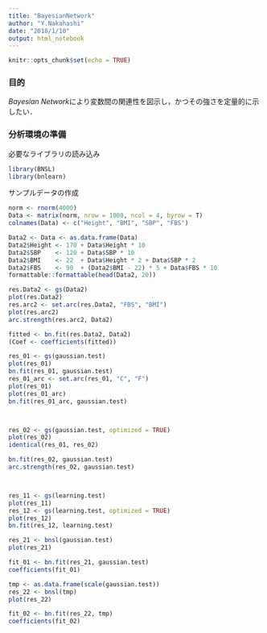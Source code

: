 ```yaml
---
title: "BayesianNetwork"
author: "Y.Nakahashi"
date: "2018/1/10"
output: html_notebook
---
```


```r
knitr::opts_chunk$set(echo = TRUE)
```

### 目的
*Bayesian Network*により変数間の関連性を図示し，かつその強さを定量的に示したい．

### 分析環境の準備
必要なライブラリの読み込み
```r
library(BNSL)
library(bnlearn)
```

サンプルデータの作成
```r
norm <- rnorm(4000)
Data <- matrix(norm, nrow = 1000, ncol = 4, byrow = T)
colnames(Data) <- c("Height", "BMI", "SBP", "FBS")

Data2 <- Data <- as.data.frame(Data)
Data2$Height <- 170 + Data$Height * 10
Data2$SBP    <- 120 + Data$SBP * 10
Data2$BMI    <- 22  + Data$Height * 2 + Data$SBP * 2
Data2$FBS    <- 90  + (Data2$BMI - 22) * 5 + Data$FBS * 10
formattable::formattable(head(Data2, 20))
```



```r
res.Data2 <- gs(Data2)
plot(res.Data2)
res.arc2 <- set.arc(res.Data2, "FBS", "BMI")
plot(res.arc2)
arc.strength(res.arc2, Data2)

fitted <- bn.fit(res.Data2, Data2)
(Coef <- coefficients(fitted))
```

```r
res_01 <- gs(gaussian.test)
plot(res_01)
bn.fit(res_01, gaussian.test)
res_01_arc <- set.arc(res_01, "C", "F")
plot(res_01)
plot(res_01_arc)
bn.fit(res_01_arc, gaussian.test)



res_02 <- gs(gaussian.test, optimized = TRUE)
plot(res_02)
identical(res_01, res_02)

bn.fit(res_02, gaussian.test)
arc.strength(res_02, gaussian.test)



res_11 <- gs(learning.test)
plot(res_11)
res_12 <- gs(learning.test, optimized = TRUE)
plot(res_12)
bn.fit(res_12, learning.test)
```



```r
res_21 <- bnsl(gaussian.test)
plot(res_21)

fit_01 <- bn.fit(res_21, gaussian.test)
coefficients(fit_01)

tmp <- as.data.frame(scale(gaussian.test))
res_22 <- bnsl(tmp)
plot(res_22)

fit_02 <- bn.fit(res_22, tmp)
coefficients(fit_02)
```

